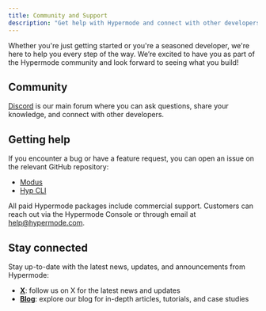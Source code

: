```yaml
---
title: Community and Support
description: "Get help with Hypermode and connect with other developers"
---
```


Whether you're just getting started or you're a seasoned developer, we're here
to help you every step of the way. We’re excited to have you as part of the
Hypermode community and look forward to seeing what you build!

## Community

[Discord](https://discord.hypermode.com) is our main forum where you can ask
questions, share your knowledge, and connect with other developers.

## Getting help

If you encounter a bug or have a feature request, you can open an issue on the
relevant GitHub repository:

- [Modus](https://github.com/hypermodeinc/modus/issues)
- [Hyp CLI](https://github.com/hypermodeinc/hyp-cli/issues)

All paid Hypermode packages include commercial support. Customers can reach out
via the Hypermode Console or through email at
[help@hypermode.com](mailto:help@hypermode.com).

## Stay connected

Stay up-to-date with the latest news, updates, and announcements from Hypermode:

- **[X](https://x.com/hypermodeinc)**: follow us on X for the latest news and
  updates
- **[Blog](https://hypermode.com/blog)**: explore our blog for in-depth
  articles, tutorials, and case studies
